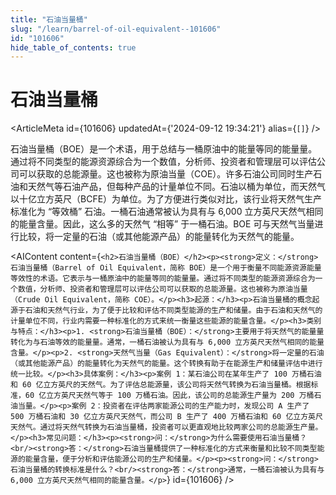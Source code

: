 ```yaml
---
title: "石油当量桶"
slug: "/learn/barrel-of-oil-equivalent--101606"
id: "101606"
hide_table_of_contents: true
---
```



# 石油当量桶

<ArticleMeta id={101606} updatedAt={'2024-09-12 19:34:21'} alias={`[]`} />
<div className='border-solid border-b border-t-0 my-4 border-[var(--ifm-color-gray-300)]' />

石油当量桶（BOE）是一个术语，用于总结与一桶原油中的能量等同的能量量。通过将不同类型的能源资源综合为一个数值，分析师、投资者和管理层可以评估公司可以获取的总能源量。这也被称为原油当量（COE）。许多石油公司同时生产石油和天然气等石油产品，但每种产品的计量单位不同。石油以桶为单位，而天然气以十亿立方英尺（BCFE）为单位。为了方便进行类似对比，该行业将天然气生产标准化为 “等效桶” 石油。一桶石油通常被认为具有与 6,000 立方英尺天然气相同的能量含量。因此，这么多的天然气 “相等” 于一桶石油。BOE 可与天然气当量进行比较，将一定量的石油（或其他能源产品）的能量转化为天然气的能量。

<AIContent content={`<h2>石油当量桶（BOE）</h2><p><strong>定义：</strong>石油当量桶（Barrel of Oil Equivalent，简称 BOE）是一个用于衡量不同能源资源能量等效性的术语。它表示与一桶原油中的能量等同的能量量。通过将不同类型的能源资源综合为一个数值，分析师、投资者和管理层可以评估公司可以获取的总能源量。这也被称为原油当量（Crude Oil Equivalent，简称 COE）。</p><h3>起源：</h3><p>石油当量桶的概念起源于石油和天然气行业，为了便于比较和评估不同类型能源的生产和储量。由于石油和天然气的计量单位不同，行业内需要一种标准化的方式来统一衡量这些能源的能量含量。</p><h3>类别与特点：</h3><p>1. <strong>石油当量桶（BOE）：</strong>主要用于将天然气的能量量转化为与石油等效的能量量。通常，一桶石油被认为具有与 6,000 立方英尺天然气相同的能量含量。</p><p>2. <strong>天然气当量（Gas Equivalent）：</strong>将一定量的石油（或其他能源产品）的能量转化为天然气的能量。这个转换有助于在能源生产和储量评估中进行统一比较。</p><h3>具体案例：</h3><p>案例 1：某石油公司在某年生产了 100 万桶石油和 60 亿立方英尺的天然气。为了评估总能源量，该公司将天然气转换为石油当量桶。根据标准，60 亿立方英尺天然气等于 100 万桶石油。因此，该公司的总能源生产量为 200 万桶石油当量。</p><p>案例 2：投资者在评估两家能源公司的生产能力时，发现公司 A 生产了 500 万桶石油和 30 亿立方英尺天然气，而公司 B 生产了 400 万桶石油和 60 亿立方英尺天然气。通过将天然气转换为石油当量桶，投资者可以更直观地比较两家公司的总能源生产量。</p><h3>常见问题：</h3><p><strong>问：</strong>为什么需要使用石油当量桶？<br/><strong>答：</strong>石油当量桶提供了一种标准化的方式来衡量和比较不同类型能源的能量含量，便于分析和评估能源公司的生产和储量。</p><p><strong>问：</strong>石油当量桶的转换标准是什么？<br/><strong>答：</strong>通常，一桶石油被认为具有与 6,000 立方英尺天然气相同的能量含量。</p>`} id={101606} />
